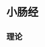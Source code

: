 = 小肠经 =

== 理论 ==
{{{class="brush:text"
下午1:00~3:00【小肠经，肠胃要休息】

《未时》血气流注于小肠，称为「手太阳小肠经」，此时是小肠经进行清、浊及吸收的时刻，营养吸收到体内，
浊物送到大肠待消化及排除体外；未时过后肠胃开始休息，此后的晚餐时间含蛋白质和脂肪、淀粉类食物要少量摄取，
否则易在体内累积。

关键点——曲肘外侧凹陷处
曲手肘，按摩手肘外侧凹陷处能进行小肠保健，促进营养吸收。特别推荐有贫血症状者经常按摩此处。
}}}

{{http:pic/小肠经.jpg}}

